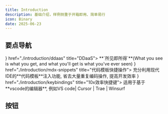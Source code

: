 ```yaml
---
title: Introduction
description: 基础介绍，样例侧重于开箱即用、简单易行
icon: Binary
date: 2025-06-23
---
```


## 要点导航

<Cards>
  <Card icon={<DPA />}  href="./introduction/ddaas" title="DDaaS">
    **`所见即所得`**(What you see is what you get, and what you'll get is what you've ever seen)
  </Card>
  <Card icon={<Snippets />} href="./introduction/mdx-snippets" title="代码模板快捷操作">
    充分利用现代IDE的**代码模板**注入功能, 省去大量重复编码操作, 提高开发效率
  </Card>
  <Card icon={<Zap />} href="./introduction/keybindings" title="10x效率快捷键">
    适用于基于**vscode的编辑器**, 例如VS code| Cursor | Trae | Winsurf
  </Card>
  
</Cards>

## 按钮
<GradientButton
  title="左对齐按钮"
  href="https://preview.reve.art/"
  align="left"
/>

<GradientButton
  title="居中对齐按钮"
  href="https://preview.reve.art/"
  align="center"
/>
<GradientButton
  title="右对齐按钮"
  href="https://preview.reve.art/"
  align="right"
/>
